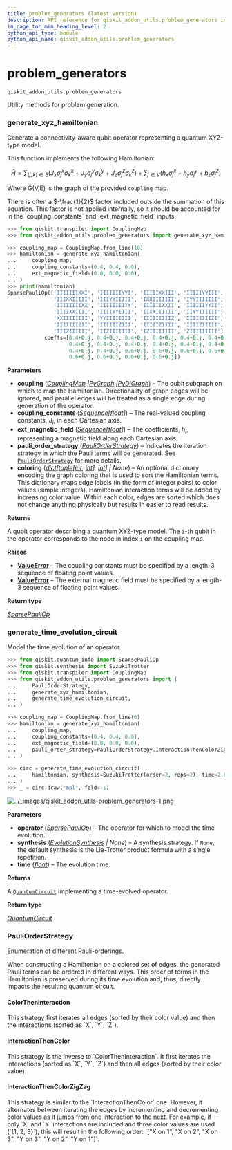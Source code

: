 ```yaml
---
title: problem_generators (latest version)
description: API reference for qiskit_addon_utils.problem_generators in the latest version of qiskit-addon-utils
in_page_toc_min_heading_level: 2
python_api_type: module
python_api_name: qiskit_addon_utils.problem_generators
---
```


<span id="module-qiskit_addon_utils.problem_generators" />

<span id="problem-generators-qiskit-addon-utils-problem-generators" />

# problem\_generators

`qiskit_addon_utils.problem_generators`

Utility methods for problem generation.

### generate\_xyz\_hamiltonian

<Function id="qiskit_addon_utils.problem_generators.generate_xyz_hamiltonian" github="https://github.com/Qiskit/qiskit-addon-utils/tree/main/qiskit_addon_utils/problem_generators/generate_xyz_hamiltonian.py#L56-L188" signature="generate_xyz_hamiltonian(coupling, *, coupling_constants=(1.0, 1.0, 1.0), ext_magnetic_field=(0.0, 0.0, 0.0), pauli_order_strategy=PauliOrderStrategy.ColorThenInteraction, coloring=None)">
  Generate a connectivity-aware qubit operator representing a quantum XYZ-type model.

  This function implements the following Hamiltonian:

$$
\hat{H} = \sum_{(j,k)\in E} (J_{x} \sigma_j^{x} \sigma_{k}^{x} +
J_{y} \sigma_j^{y} \sigma_{k}^{y} + J_{z} \sigma_j^{z} \sigma_{k}^{z}) +
\sum_{j\in V} (h_{x} \sigma_j^{x} + h_{y} \sigma_j^{y} + h_{z} \sigma_j^{z})
$$

  Where G(V,E) is the graph of the provided `coupling` map.

  <Admonition title="Note" type="note">
    There is often a $-\frac{1}{2}$ factor included outside the summation of this equation. This factor is not applied internally, so it should be accounted for in the `coupling_constants` and `ext_magnetic_field` inputs.
  </Admonition>

  ```python
  >>> from qiskit.transpiler import CouplingMap
  >>> from qiskit_addon_utils.problem_generators import generate_xyz_hamiltonian

  >>> coupling_map = CouplingMap.from_line(10)
  >>> hamiltonian = generate_xyz_hamiltonian(
  ...     coupling_map,
  ...     coupling_constants=(0.4, 0.4, 0.0),
  ...     ext_magnetic_field=(0.0, 0.0, 0.6),
  ... )
  >>> print(hamiltonian)
  SparsePauliOp(['IIIIIIIXXI', 'IIIIIIIYYI', 'IIIIIXXIII', 'IIIIIYYIII',
                 'IIIXXIIIII', 'IIIYYIIIII', 'IXXIIIIIII', 'IYYIIIIIII',
                 'IIIIIIIIXX', 'IIIIIIIIYY', 'IIIIIIXXII', 'IIIIIIYYII',
                 'IIIIXXIIII', 'IIIIYYIIII', 'IIXXIIIIII', 'IIYYIIIIII',
                 'XXIIIIIIII', 'YYIIIIIIII', 'IIIIIIIIIZ', 'IIIIIIIIZI',
                 'IIIIIIIZII', 'IIIIIIZIII', 'IIIIIZIIII', 'IIIIZIIIII',
                 'IIIZIIIIII', 'IIZIIIIIII', 'IZIIIIIIII', 'ZIIIIIIIII'],
              coeffs=[0.4+0.j, 0.4+0.j, 0.4+0.j, 0.4+0.j, 0.4+0.j, 0.4+0.j, 0.4+0.j, 0.4+0.j,
                      0.4+0.j, 0.4+0.j, 0.4+0.j, 0.4+0.j, 0.4+0.j, 0.4+0.j, 0.4+0.j, 0.4+0.j,
                      0.4+0.j, 0.4+0.j, 0.6+0.j, 0.6+0.j, 0.6+0.j, 0.6+0.j, 0.6+0.j, 0.6+0.j,
                      0.6+0.j, 0.6+0.j, 0.6+0.j, 0.6+0.j])
  ```

  **Parameters**

  *   **coupling** ([*CouplingMap*](/api/qiskit/qiskit.transpiler.CouplingMap "(in Qiskit v1.2)")  *|*[*PyGraph*](https://www.rustworkx.org/apiref/rustworkx.PyGraph.html#rustworkx.PyGraph "(in rustworkx v0.15)")  *|*[*PyDiGraph*](https://www.rustworkx.org/apiref/rustworkx.PyDiGraph.html#rustworkx.PyDiGraph "(in rustworkx v0.15)")) – The qubit subgraph on which to map the Hamiltonian. Directionality of graph edges will be ignored, and parallel edges will be treated as a single edge during generation of the operator.
  *   **coupling\_constants** ([*Sequence*](https://docs.python.org/3/library/collections.abc.html#collections.abc.Sequence "(in Python v3.13)")*\[*[*float*](https://docs.python.org/3/library/functions.html#float "(in Python v3.13)")*]*) – The real-valued coupling constants, $J_i$, in each Cartesian axis.
  *   **ext\_magnetic\_field** ([*Sequence*](https://docs.python.org/3/library/collections.abc.html#collections.abc.Sequence "(in Python v3.13)")*\[*[*float*](https://docs.python.org/3/library/functions.html#float "(in Python v3.13)")*]*) – The coefficients, $h_i$, representing a magnetic field along each Cartesian axis.
  *   **pauli\_order\_strategy** ([*PauliOrderStrategy*](#qiskit_addon_utils.problem_generators.PauliOrderStrategy "qiskit_addon_utils.problem_generators.generate_xyz_hamiltonian.PauliOrderStrategy")) – Indicates the iteration strategy in which the Pauli terms will be generated. See [`PauliOrderStrategy`](#qiskit_addon_utils.problem_generators.PauliOrderStrategy "qiskit_addon_utils.problem_generators.PauliOrderStrategy") for more details.
  *   **coloring** ([*dict*](https://docs.python.org/3/library/stdtypes.html#dict "(in Python v3.13)")*\[*[*tuple*](https://docs.python.org/3/library/stdtypes.html#tuple "(in Python v3.13)")*\[*[*int*](https://docs.python.org/3/library/functions.html#int "(in Python v3.13)")*,* [*int*](https://docs.python.org/3/library/functions.html#int "(in Python v3.13)")*],* [*int*](https://docs.python.org/3/library/functions.html#int "(in Python v3.13)")*] | None*) – An optional dictionary encoding the graph coloring that is used to sort the Hamiltonian terms. This dictionary maps edge labels (in the form of integer pairs) to color values (simple integers). Hamiltonian interaction terms will be added by increasing color value. Within each color, edges are sorted which does not change anything physically but results in easier to read results.

  **Returns**

  A qubit operator describing a quantum XYZ-type model. The `i`-th qubit in the operator corresponds to the node in index `i` on the coupling map.

  **Raises**

  *   [**ValueError**](https://docs.python.org/3/library/exceptions.html#ValueError "(in Python v3.13)") – The coupling constants must be specified by a length-3 sequence of floating point values.
  *   [**ValueError**](https://docs.python.org/3/library/exceptions.html#ValueError "(in Python v3.13)") – The external magnetic field must be specified by a length-3 sequence of floating point values.

  **Return type**

  [*SparsePauliOp*](/api/qiskit/qiskit.quantum_info.SparsePauliOp "(in Qiskit v1.2)")
</Function>

### generate\_time\_evolution\_circuit

<Function id="qiskit_addon_utils.problem_generators.generate_time_evolution_circuit" github="https://github.com/Qiskit/qiskit-addon-utils/tree/main/qiskit_addon_utils/problem_generators/generate_time_evolution_circuit.py#L23-L76" signature="generate_time_evolution_circuit(operator, *, synthesis=None, time=1.0)">
  Model the time evolution of an operator.

  ```python
  >>> from qiskit.quantum_info import SparsePauliOp
  >>> from qiskit.synthesis import SuzukiTrotter
  >>> from qiskit.transpiler import CouplingMap
  >>> from qiskit_addon_utils.problem_generators import (
  ...     PauliOrderStrategy,
  ...     generate_xyz_hamiltonian,
  ...     generate_time_evolution_circuit,
  ... )
  ```

  ```python
  >>> coupling_map = CouplingMap.from_line(6)
  >>> hamiltonian = generate_xyz_hamiltonian(
  ...     coupling_map,
  ...     coupling_constants=(0.4, 0.4, 0.0),
  ...     ext_magnetic_field=(0.0, 0.0, 0.6),
  ...     pauli_order_strategy=PauliOrderStrategy.InteractionThenColorZigZag,
  ... )
  ```

  ```python
  >>> circ = generate_time_evolution_circuit(
  ...     hamiltonian, synthesis=SuzukiTrotter(order=2, reps=2), time=2.0
  ... )
  >>> _ = circ.draw("mpl", fold=-1)
  ```

  ![../\_images/qiskit\_addon\_utils-problem\_generators-1.png](/images/api/qiskit-addon-utils/qiskit_addon_utils-problem_generators-1.png)

  **Parameters**

  *   **operator** ([*SparsePauliOp*](/api/qiskit/qiskit.quantum_info.SparsePauliOp "(in Qiskit v1.2)")) – The operator for which to model the time evolution.
  *   **synthesis** ([*EvolutionSynthesis*](/api/qiskit/qiskit.synthesis.EvolutionSynthesis "(in Qiskit v1.2)") *| None*) – A synthesis strategy. If `None`, the default synthesis is the Lie-Trotter product formula with a single repetition.
  *   **time** ([*float*](https://docs.python.org/3/library/functions.html#float "(in Python v3.13)")) – The evolution time.

  **Returns**

  A [`QuantumCircuit`](/api/qiskit/qiskit.circuit.QuantumCircuit "(in Qiskit v1.2)") implementing a time-evolved operator.

  **Return type**

  [*QuantumCircuit*](/api/qiskit/qiskit.circuit.QuantumCircuit "(in Qiskit v1.2)")
</Function>

### PauliOrderStrategy

<Class id="qiskit_addon_utils.problem_generators.PauliOrderStrategy" github="https://github.com/Qiskit/qiskit-addon-utils/tree/main/qiskit_addon_utils/problem_generators/generate_xyz_hamiltonian.py#L29-L53" signature="PauliOrderStrategy(value)" modifiers="class">
  Enumeration of different Pauli-orderings.

  When constructing a Hamiltonian on a colored set of edges, the generated Pauli terms can be ordered in different ways. This order of terms in the Hamiltonian is preserved during its time evolution and, thus, directly impacts the resulting quantum circuit.

  #### ColorThenInteraction

  <Attribute id="qiskit_addon_utils.problem_generators.PauliOrderStrategy.ColorThenInteraction" attributeValue="1">
    This strategy first iterates all edges (sorted by their color value) and then the interactions (sorted as `X`, `Y`, `Z`).
  </Attribute>

  #### InteractionThenColor

  <Attribute id="qiskit_addon_utils.problem_generators.PauliOrderStrategy.InteractionThenColor" attributeValue="2">
    This strategy is the inverse to `ColorThenInteraction`. It first iterates the interactions (sorted as `X`, `Y`, `Z`) and then all edges (sorted by their color value).
  </Attribute>

  #### InteractionThenColorZigZag

  <Attribute id="qiskit_addon_utils.problem_generators.PauliOrderStrategy.InteractionThenColorZigZag" attributeValue="3">
    This strategy is similar to the `InteractionThenColor` one. However, it alternates between iterating the edges by incrementing and decrementing color values as it jumps from one interaction to the next. For example, if only `X` and `Y` interactions are included and three color values are used (`{1, 2, 3}`), this will result in the following order: `["X on 1", "X on 2", "X on 3", "Y on 3", "Y on 2", "Y on 1"]`.
  </Attribute>
</Class>

